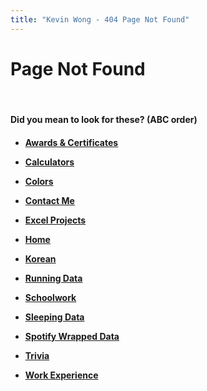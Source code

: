```yaml
---
title: "Kevin Wong - 404 Page Not Found"
---
```

<style>
h3 {
   font-family: Tahoma;
   color: black;
}
</style>


<h1>Page Not Found</h1>

<br />

<h4>Did you mean to look for these? (ABC order)</h4>

<h4>
* [Awards & Certificates](awards.html)

* [Calculators](calculators.html)

* [Colors](colors.html)

* [Contact Me](contact.html)

* [Excel Projects](excel.html)

* [Home](index.html)

* [Korean](korean.html)

* [Running Data](running.html)

* [Schoolwork](schoolwork.html)

* [Sleeping Data](sleep.html)

* [Spotify Wrapped Data](spotify.html)

* [Trivia](trivia.html)

* [Work Experience](work.html)

</h4>






